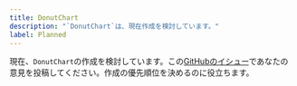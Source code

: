 ```yaml
---
title: DonutChart
description: "`DonutChart`は、現在作成を検討しています。"
label: Planned
---
```


現在、`DonutChart`の作成を検討しています。この[GitHubのイシュー](https://github.com/yamada-ui/yamada-ui/issues/991)であなたの意見を投稿してください。作成の優先順位を決めるのに役立ちます。
